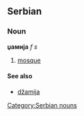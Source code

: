 ==Serbian==
===Noun===
'''џамија''' ''f s''
#[[mosque]]
====See also====
*[[džamija]]
[[Category:Serbian nouns]]
